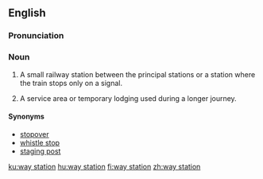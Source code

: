 ==English==

===Pronunciation===
{{homophones|lang=en|weigh station}}

===Noun===
{{en-noun|head=[[way]] [[station]]}}

# A small railway station between the principal stations or a station where the train stops only on a signal.
# {{label|en|figuratively}} A service area or temporary lodging used during a longer journey.

====Synonyms====
* [[stopover]]
* [[whistle stop]]
* [[staging post]]

[[ku:way station]]
[[hu:way station]]
[[fi:way station]]
[[zh:way station]]